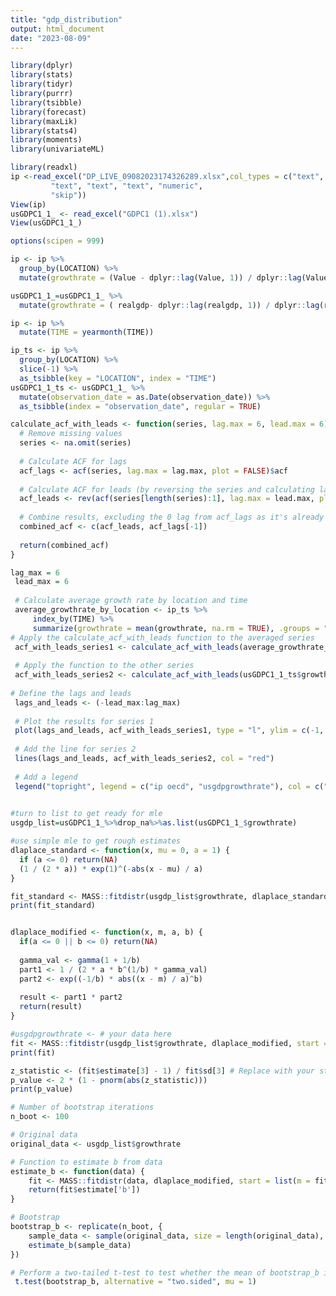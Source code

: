 ```yaml
---
title: "gdp_distribution"
output: html_document
date: "2023-08-09"
---
```

```r
library(dplyr)
library(stats)
library(tidyr)
library(purrr)
library(tsibble)
library(forecast)
library(maxLik)
library(stats4)
library(moments)
library(univariateML)
```

```r
library(readxl)
ip <-read_excel("DP_LIVE_09082023174326289.xlsx",col_types = c("text", "text", "text", 
         "text", "text", "text", "numeric", 
         "skip"))
View(ip)
usGDPC1_1_ <- read_excel("GDPC1 (1).xlsx")
View(usGDPC1_1_)
```
```r
options(scipen = 999)
```

```r
ip <- ip %>%
  group_by(LOCATION) %>%
  mutate(growthrate = (Value - dplyr::lag(Value, 1)) / dplyr::lag(Value, 1))

usGDPC1_1_=usGDPC1_1_ %>%
  mutate(growthrate = ( realgdp- dplyr::lag(realgdp, 1)) / dplyr::lag(realgdp, 1))

```
```r
ip <- ip %>%
  mutate(TIME = yearmonth(TIME))

ip_ts <- ip %>%
  group_by(LOCATION) %>%
  slice(-1) %>%
  as_tsibble(key = "LOCATION", index = "TIME")
usGDPC1_1_ts <- usGDPC1_1_ %>%
  mutate(observation_date = as.Date(observation_date)) %>%
  as_tsibble(index = "observation_date", regular = TRUE)


```



```r
calculate_acf_with_leads <- function(series, lag.max = 6, lead.max = 6) {
  # Remove missing values
  series <- na.omit(series)
  
  # Calculate ACF for lags
  acf_lags <- acf(series, lag.max = lag.max, plot = FALSE)$acf
  
  # Calculate ACF for leads (by reversing the series and calculating lags)
  acf_leads <- rev(acf(series[length(series):1], lag.max = lead.max, plot = FALSE)$acf)
  
  # Combine results, excluding the 0 lag from acf_lags as it's already included in acf_leads
  combined_acf <- c(acf_leads, acf_lags[-1])
  
  return(combined_acf)
}
```


```r
lag_max = 6
 lead_max = 6
 
 # Calculate average growth rate by location and time
 average_growthrate_by_location <- ip_ts %>%
     index_by(TIME) %>%
     summarize(growthrate = mean(growthrate, na.rm = TRUE), .groups = "drop")
# Apply the calculate_acf_with_leads function to the averaged series
 acf_with_leads_series1 <- calculate_acf_with_leads(average_growthrate_by_location$growthrate, lag.max = lag_max, lead.max = lead_max)
 
 # Apply the function to the other series
 acf_with_leads_series2 <- calculate_acf_with_leads(usGDPC1_1_ts$growthrate, lag.max = lag_max, lead.max = lead_max)
 
# Define the lags and leads
 lags_and_leads <- (-lead_max:lag_max)
 
 # Plot the results for series 1
 plot(lags_and_leads, acf_with_leads_series1, type = "l", ylim = c(-1, 1), main = "Comparison of Two Autocorrelations", xlab = "Lag/Lead", ylab = "ACF", col = "black")
 
 # Add the line for series 2
 lines(lags_and_leads, acf_with_leads_series2, col = "red")
 
 # Add a legend
 legend("topright", legend = c("ip oecd", "usgdpgrowthrate"), col = c("black", "red"), lty = 1)
 


```
```r
#turn to list to get ready for mle
usgdp_list=usGDPC1_1_%>%drop_na%>%as.list(usGDPC1_1_$growthrate)


```
```r
#use simple mle to get rough estimates 
dlaplace_standard <- function(x, mu = 0, a = 1) {
  if (a <= 0) return(NA)
  (1 / (2 * a)) * exp(1)^(-abs(x - mu) / a)
}

fit_standard <- MASS::fitdistr(usgdp_list$growthrate, dlaplace_standard, start = list(mu = 0, a = 1))
print(fit_standard)



```



```r
dlaplace_modified <- function(x, m, a, b) {
  if(a <= 0 || b <= 0) return(NA)
  
  gamma_val <- gamma(1 + 1/b)
  part1 <- 1 / (2 * a * b^(1/b) * gamma_val)
  part2 <- exp((-1/b) * abs((x - m) / a)^b)
  
  result <- part1 * part2
  return(result)
}


```


```r


#usgdpgrowthrate <- # your data here
fit <- MASS::fitdistr(usgdp_list$growthrate, dlaplace_modified, start = list(m = .5 ,a=1 ,b =.7 ))
print(fit)


```

```r
z_statistic <- (fit$estimate[3] - 1) / fit$sd[3] # Replace with your standard deviation value
p_value <- 2 * (1 - pnorm(abs(z_statistic)))
print(p_value)
```
```r
# Number of bootstrap iterations
n_boot <- 100

# Original data
original_data <- usgdp_list$growthrate

# Function to estimate b from data
estimate_b <- function(data) {
    fit <- MASS::fitdistr(data, dlaplace_modified, start = list(m = fit$estimate['m'], a = fit$estimate['a'], b = fit$estimate['b']))
    return(fit$estimate['b'])
}

# Bootstrap
bootstrap_b <- replicate(n_boot, {
    sample_data <- sample(original_data, size = length(original_data), replace = TRUE)
    estimate_b(sample_data)
})


```
```r
# Perform a two-tailed t-test to test whether the mean of bootstrap_b is 1
 t.test(bootstrap_b, alternative = "two.sided", mu = 1)
```




